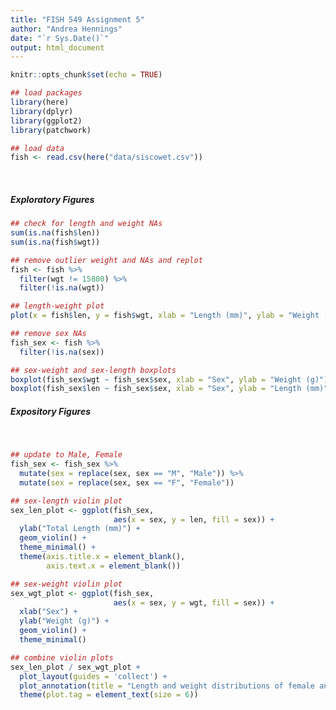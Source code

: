 ```yaml
---
title: "FISH 549 Assignment 5"
author: "Andrea Hennings"
date: "`r Sys.Date()`"
output: html_document
---
```


```r
knitr::opts_chunk$set(echo = TRUE)
```

```r
## load packages
library(here)
library(dplyr)
library(ggplot2)
library(patchwork)

```

```r
## load data
fish <- read.csv(here("data/siscowet.csv"))

```
<br>

##### **Exploratory Figures**

```r
## check for length and weight NAs
sum(is.na(fish$len))
sum(is.na(fish$wgt))

## remove outlier weight and NAs and replot
fish <- fish %>%
  filter(wgt != 15800) %>%
  filter(!is.na(wgt))

```

```r
## length-weight plot
plot(x = fish$len, y = fish$wgt, xlab = "Length (mm)", ylab = "Weight (g)")

## remove sex NAs
fish_sex <- fish %>%
  filter(!is.na(sex))

## sex-weight and sex-length boxplots
boxplot(fish_sex$wgt ~ fish_sex$sex, xlab = "Sex", ylab = "Weight (g)")
boxplot(fish_sex$len ~ fish_sex$sex, xlab = "Sex", ylab = "Length (mm)")
```

##### **Expository Figures**
<br>
```r

## update to Male, Female
fish_sex <- fish_sex %>%
  mutate(sex = replace(sex, sex == "M", "Male")) %>%
  mutate(sex = replace(sex, sex == "F", "Female"))

## sex-length violin plot 
sex_len_plot <- ggplot(fish_sex,
                       aes(x = sex, y = len, fill = sex)) +
  ylab("Total Length (mm)") +
  geom_violin() +
  theme_minimal() +
  theme(axis.title.x = element_blank(),
        axis.text.x = element_blank())

## sex-weight violin plot 
sex_wgt_plot <- ggplot(fish_sex,
                       aes(x = sex, y = wgt, fill = sex)) +
  xlab("Sex") +
  ylab("Weight (g)") +
  geom_violin() +
  theme_minimal()

## combine violin plots
sex_len_plot / sex_wgt_plot +
  plot_layout(guides = 'collect') +
  plot_annotation(title = "Length and weight distributions of female and male Siscowet Lake Trout", subtitle = "Captured by gillnet at four Lake Superior sampling sites") +
  theme(plot.tag = element_text(size = 6))

```



